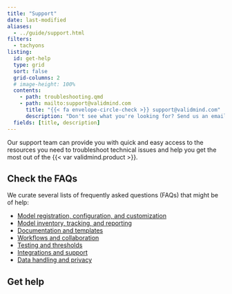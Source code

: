 ```yaml
---
title: "Support"
date: last-modified
aliases:
  - ../guide/support.html
filters:
  - tachyons
listing:
  id: get-help
  type: grid
  sort: false
  grid-columns: 2
  # image-height: 100%
  contents:
    - path: troubleshooting.qmd
    - path: mailto:support@validmind.com
      title: "{{< fa envelope-circle-check >}} support@validmind.com"
      description: "Don't see what you're looking for? Send us an email to get help from a human."
  fields: [title, description]
---
```


Our support team can provide you with quick and easy access to the resources you need to troubleshoot technical issues and help you get the most out of the {{< var validmind.product >}}.

<!--- TO DO ZenDesk support email --->

## Check the FAQs

We curate several lists of frequently asked questions (FAQs) that might be of help: 

- [Model registration, configuration, and customization](/faq/faq-models.qmd)
- [Model inventory, tracking, and reporting](/faq/faq-inventory.qmd)
- [Documentation and templates](/faq/faq-documentation.qmd)
- [Workflows and collaboration](/faq/faq-workflows.qmd)
- [Testing and thresholds](/faq/faq-testing.qmd)
- [Integrations and support](/faq/faq-integrations.qmd)
- [Data handling and privacy](/faq/faq-privacy.qmd)

<!---
## Check out the troubleshooting content

Additional troubleshooting content might be available in the [Help Center](https://support.validmind.com/).
--->

## Get help 

:::{#get-help}
:::

